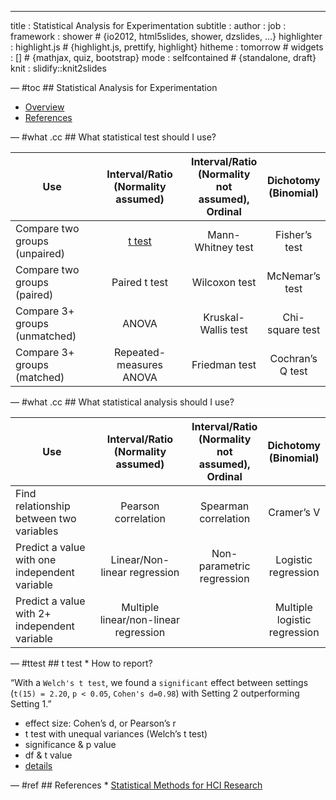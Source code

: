 ---
title       : Statistical Analysis for Experimentation
subtitle    : 
author      : 
job         : 
framework   : shower        # {io2012, html5slides, shower, dzslides, ...}
highlighter : highlight.js  # {highlight.js, prettify, highlight}
hitheme     : tomorrow      # 
widgets     : []            # {mathjax, quiz, bootstrap}
mode        : selfcontained # {standalone, draft}
knit        : slidify::knit2slides

--- #toc
## Statistical Analysis for Experimentation

* [Overview](#overview)
* [References](#ref)

--- #what .cc
## What statistical test should I use? 

| Use | Interval/Ratio (Normality assumed) | Interval/Ratio (Normality not assumed), Ordinal  | Dichotomy (Binomial) |
| ------------- |:-------------:|:-----:|:--:|
| Compare two groups (unpaired)      | [t test](#ttest)| Mann-Whitney test | Fisher's test   |
| Compare two groups (paired)      | Paired t test      |   Wilcoxon test | McNemar's test |
| Compare 3+ groups (unmatched) | ANOVA      |    Kruskal-Wallis test | Chi-square test |
| Compare 3+ groups (matched) | Repeated-measures ANOVA      |    Friedman test | Cochran's Q test |

--- #what .cc
## What statistical analysis should I use? 

| Use | Interval/Ratio (Normality assumed) | Interval/Ratio (Normality not assumed), Ordinal  | Dichotomy (Binomial) |
| ------------- |:-------------:|:-----:|:--:|
| Find relationship between two variables      | Pearson correlation | Spearman correlation | Cramer's V  |
| Predict a value with one independent variable      | Linear/Non-linear regression | Non-parametric regression   | 	Logistic regression |
| Predict a value with 2+ independent variable      | Multiple linear/non-linear regression |  | Multiple logistic regression   |

--- #ttest 
## t test 
* How to report?

"With a `Welch's t test`, we found a `significant` effect between settings (`t(15) = 2.20`, `p < 0.05`, `Cohen's d=0.98`) with Setting 2 outperforming Setting 1."

* effect size: Cohen's d, or Pearson's r
* t test with unequal variances (Welch's t test)
* significance & p value
* df & t value
* [details](http://yatani.jp/teaching/doku.php?id=hcistats:ttest)

--- #ref
## References
* [Statistical Methods for HCI Research](http://yatani.jp/teaching/doku.php?id=hcistats:start)
